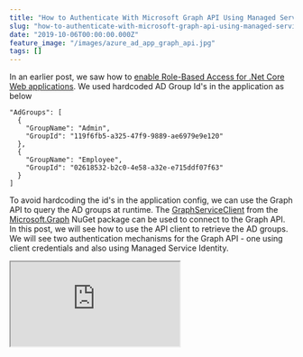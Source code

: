 ```yaml
---
title: "How to Authenticate With Microsoft Graph API Using Managed Service Identity"
slug: "how-to-authenticate-with-microsoft-graph-api-using-managed-service-identity"
date: "2019-10-06T00:00:00.000Z"
feature_image: "/images/azure_ad_app_graph_api.jpg"
tags: []
---
```


In an earlier post, we saw how to [enable Role-Based Access for .Net Core Web applications](__GHOST_URL__/blog/dot-net-core-api-and-azure-ad-groups-based-access/). We used hardcoded AD Group Id's in the application as below

    "AdGroups": [
      {
        "GroupName": "Admin",
        "GroupId": "119f6fb5-a325-47f9-9889-ae6979e9e120"
      },
      {
        "GroupName": "Employee",
        "GroupId": "02618532-b2c0-4e58-a32e-e715ddf07f63"
      }
    ]
    

To avoid hardcoding the id's in the application config, we can use the Graph API to query the AD groups at runtime. The [GraphServiceClient](https://github.com/microsoftgraph/msgraph-sdk-dotnet) from the [Microsoft.Graph](https://www.nuget.org/packages/Microsoft.Graph) NuGet package can be used to connect to the Graph API. In this post, we will see how to use the API client to retrieve the AD groups. We will see two authentication mechanisms for the Graph API - one using client credentials and also using Managed Service Identity.

<iframe src="https://www.youtube.com/embed/\_\_StouilkH0" />

  

Using Client Credentials
------------------------

To authenticate using Client Id and secret, we need to create an AD App in the Azure portal. Add a new client secret under the 'Certificates & Secrets' tab. To access the Graph API, make sure to add permissions under the 'API permissions' tab, as shown below. I have added the required permissions to read the AD Groups.

![](/images/azure_ad_app_graph_api.jpg)

    private static async Task<GraphServiceClient> GetGraphApiClient()
    {
        var clientId = "AD APP ID";
        var secret = "AD APP Secret";
        var domain = "mydomain.onmicrosoft.com";
    
        var credentials = new ClientCredential(clientId, secret);
        var authContext = new AuthenticationContext($"https://login.microsoftonline.com/{domain}/");
        var token = await authContext.AcquireTokenAsync("https://graph.microsoft.com/", credentials);
        var accessToken = token.AccessToken;
    
        var graphServiceClient = new GraphServiceClient(
            new DelegateAuthenticationProvider((requestMessage) =>
        {
            requestMessage
                .Headers
                .Authorization = new AuthenticationHeaderValue("bearer", accessToken);
    
            return Task.CompletedTask;
        }));
    
        return graphServiceClient;
    }
    
    

Using Managed Service Identity
------------------------------

With the client credentials approach, we have to manage the AD app and the associated secrets. To avoid this, we can use Managed Service identity (MSI), and the Azure infrastructure will do this for us automatically. To use MSI, turn on Identity for the Azure Web App from the Azure Portal.

![](/images/msi_azure_graph_api.jpg)

For the MSI service principal to access Microsoft Graph API, we need to assign appropriate permissions. This is not possible through the Azure Portal, and we need to use PowerShell script. As before, we only need permission to read the Azure AD Groups. '_00000003-0000-0000-c000-000000000000_' is known Application ID of the Microsoft Graph API. Using that, we can filter out the App Roles to read the AD Group permissions.

    Connect-AzureAD
    $graph = Get-AzureADServicePrincipal -Filter "AppId eq '00000003-0000-0000-c000-000000000000'"
    $groupReadPermission = $graph.AppRoles `
        | where Value -Like "Group.Read.All" `
        | Select-Object -First 1
    
    # Use the Object Id as shown in the image above
    $msi = Get-AzureADServicePrincipal -ObjectId <WEB APP MSI Identity>
    
    New-AzureADServiceAppRoleAssignment `
        -Id $groupReadPermission.Id `
        -ObjectId $msi.ObjectId `
        -PrincipalId $msi.ObjectId `
        -ResourceId $graph.ObjectId
    

As we have seen in the previous instances with MSI ([here](__GHOST_URL__/blog/how-to-authenticate-azure-function-with-azure-web-app-using-managed-service-identity/) and [here](__GHOST_URL__/blog/authenticating-with-azure-key-vault-using-managed-service-identity/)) we use the [AzureServiceTokenProvider](https://github.com/Azure/azure-sdk-for-net/blob/ddda7cb74b979f03bb03e240c06c924914ee8bdd/src/SdkCommon/AppAuthentication/Azure.Services.AppAuthentication/AzureServiceTokenProvider.cs) to authenticate with MSI to get the token. The ClientId and secret are no longer required. The AzureServiceTokenProvider class tries to get a token using Managed Service Identity, Visual Studio, Azure CLI, and Integrated Windows Authentication. In our case, when deployed to Azure, the code uses MSI to get the token.

[

DefaultAzureCredential: Unifying How We Get Azure AD Token

Azure Identity library provides Azure Active Directory token authentication support across the Azure SDK

![](/images/favicon.ico)Rahul NathRahul Pulikkot Nath

![](/images/pfx_security.jpg)

](__GHOST_URL__/blog/defaultazurecredential-from-azure-sdk)

    private static async Task<GraphServiceClient> GetGraphApiClient()
    {
        var azureServiceTokenProvider = new AzureServiceTokenProvider();
        string accessToken = await azureServiceTokenProvider
            .GetAccessTokenAsync("https://graph.microsoft.com/");
    
        var graphServiceClient = new GraphServiceClient(
            new DelegateAuthenticationProvider((requestMessage) =>
        {
            requestMessage
                .Headers
                .Authorization = new AuthenticationHeaderValue("bearer", accessToken);
    
            return Task.CompletedTask;
        }));
    
        return graphServiceClient;
    }
    

### Getting AD Groups Using Graph Client

With the GraphApiClient, we can use it to get the Groups from the Azure AD as below. These groups can be used to configure the Authorization policy, as shown below.

     public void ConfigureServices(IServiceCollection services)
     {
         ...
         services.AddAuthorization(options =>
         {
             var adGroups = GetAdGroups();
    
             foreach (var adGroup in adGroups)
                 options.AddPolicy(
                     adGroup.GroupName,
                     policy =>
                         policy.AddRequirements(new IsMemberOfGroupRequirement(adGroup.GroupName, adGroup.GroupId)));
         });
         services.AddSingleton<IAuthorizationHandler, IsMemberOfGroupHandler>();
     }
    
     private static List<AdGroupConfig> GetAdGroups()
     {
         var client = GetGraphApiClient().Result;
         var allAdGroups = new List<AdGroupConfig>();
    
         var groups = client.Groups.Request().GetAsync().Result;
    
         while (groups.Count > 0)
         {
             allAdGroups.AddRange(
                        groups.Select(a =>
                            new AdGroupConfig() { GroupId = a.Id, GroupName = a.DisplayName }));
    
             if (groups.NextPageRequest != null)
                 groups = groups.NextPageRequest.GetAsync().Result;
             else
                 break;
         }
    
         return allAdGroups;
     }
    

The AD groups no longer need to be hardcoded in the application. Also, with Managed Service Identity, we do not need any additional AD app/credentials to be managed as part of the application.

Hope it helps!